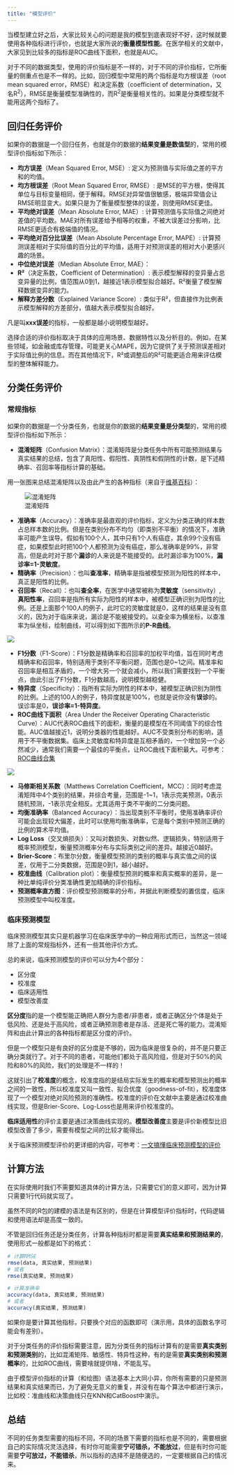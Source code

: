 ```yaml
---
title: "模型评价"
---
```


当模型建立好之后，大家比较关心的问题是我的模型到底表现好不好，这时候就要使用各种指标进行评价，也就是大家所说的**衡量模型性能**。在医学相关的文献中，大家见到比较多的指标是ROC曲线下面积，也就是AUC。

对于不同的数据类型，使用的评价指标是不一样的，对于不同的评价指标，它所衡量的侧重点也是不一样的。比如，回归模型中常用的两个指标是均方根误差（root mean squared error，RMSE）和决定系数（coefficient of determination，又名R^2^），RMSE是衡量模型准确性的，而R^2^是衡量相关性的。如果是分类模型就不能用这两个指标了。

## 回归任务评价

如果你的数据是一个回归任务，也就是你的数据的**结果变量是数值型**的，常用的模型评价指标如下所示：

-   **均方误差**（Mean Squared Error, MSE）: 定义为预测值与实际值之差的平方和的均值。
-   **均方根误差**（Root Mean Squared Error, RMSE）: 是MSE的平方根，使得其单位与目标变量相同，便于解释。RMSE对异常值很敏感，极端异常值会让RMSE明显变大。如果只是为了衡量模型整体的误差，则使用RMSE更佳。
-   **平均绝对误差**（Mean Absolute Error, MAE）: 计算预测值与实际值之间绝对差值的平均数。MAE对所有误差给予相等的权重，不被大误差过分影响，比RMSE更适合有极端值的情况。
-   **平均绝对百分比误差**（Mean Absolute Percentage Error, MAPE）: 计算预测误差相对于实际值的百分比的平均值，适用于对预测误差的相对大小更感兴趣的场景。
-   **中位绝对误差**（Median Absolute Error, MAE）：
-   **R²**（决定系数，Coefficient of Determination）: 表示模型解释的变异量占总变异量的比例，值范围从0到1，越接近1表示模型拟合越好。R²衡量了模型解释数据变异的能力。
-   **解释方差分数**（Explained Variance Score）: 类似于R²，但直接作为比例表示模型解释的方差部分，值越大表示模型拟合越好。

凡是叫**xxx误差**的指标，一般都是越小说明模型越好。

选择合适的评价指标取决于具体的应用场景、数据特性以及分析目的。例如，在某些领域，如金融或库存管理，可能更关心MAPE，因为它提供了关于预测误差相对于实际值比例的信息。而在其他情况下，R²或调整后的R²可能更适合用来评估模型的整体解释能力。

## 分类任务评价

### 常规指标

如果你的数据是一个分类任务，也就是你的数据的**结果变量是分类型**的，常用的模型评价指标如下所示：

-   **混淆矩阵**（Confusion Matrix）：混淆矩阵是分类任务中所有可能预测结果与真实结果的总结，包含了真阳性、假阳性、真阴性和假阴性的计数，是下述精确率、召回率等指标计算的基础。

用一张图来总结混淆矩阵以及由此产生的各种指标（来自于[维基百科](https://en.wikipedia.org/wiki/Confusion_matrix)）：

![混淆矩阵](figs/PixPin_2024-04-28_10-41-44.png)

-   **准确率**（Accuracy）：准确率是最直观的评价指标，定义为分类正确的样本数占总样本数的比例。但是在类别分布不均匀（即类别不平衡）的情况下，准确率可能产生误导。假如有100个人，其中只有1个人有癌症，其余99个没有癌症，如果模型此时把100个人都预测为没有癌症，那么准确率是99%，非常高，但是此时对于那个**漏诊**的人来说是不能接受的。此时漏诊率为100%，**漏诊率=1-灵敏度**。
-   **精确率**（Precision）：也叫**查准率**，精确率是指被模型预测为阳性的样本中，真正是阳性的比例。
-   **召回率**（Recall）：也叫**查全率**，在医学中通常被称为**灵敏度**（sensitivity）,**真阳性率**，召回率是指所有实际为阳性的样本中，被模型正确识别为阳性的比例。还是上面那个100人的例子，此时它的灵敏度就是0，这样的结果是没有意义的，因为对于临床来说，漏诊是不能被接受的。以查全率为横坐标，以查准率为纵坐标，绘制曲线，可以得到如下图所示的**P-R曲线**。

![](figs/PixPin_2024-04-28_12-56-47.png)

-   **F1分数**（F1-Score）：F1分数是精确率和召回率的加权平均值，旨在同时考虑精确率和召回率，特别适用于类别不平衡问题，范围也是0\~1之间。精准率和召回率是相互矛盾的，一个增大另一个就会减小，所以我们需要找到一个平衡点，由此引出了F1分数，F1分数越高，说明模型越稳健。
-   **特异度**（Specificity）：指所有实际为阴性的样本中，被模型正确识别为阴性的比例。上述的100人的例子，特异度就是100%，也就是说你没有**误诊**的。误诊率是0，**误诊率=1-特异度**。
-   **ROC曲线下面积**（Area Under the Receiver Operating Characteristic Curve）：AUC代表ROC曲线下的面积，衡量的是模型在不同阈值下的综合性能。AUC值越接近1，说明分类器的性能越好。AUC不受类别分布的影响，适用于不平衡数据集。临床上灵敏度和特异度是互相矛盾的，一个增加另一个必然减少，通常我们需要一个最佳的平衡点，让ROC曲线下面积最大。可参考：[ROC曲线合集](https://mp.weixin.qq.com/mp/appmsgalbum?__biz=MzUzOTQzNzU0NA==&action=getalbum&album_id=3157190853568921605&uin=&key=&devicetype=Windows+11+x64&version=63090819&lang=zh_CN&ascene=0&session_us=gh_28ea67f3b544)

![](figs/PixPin_2024-04-28_12-44-41.png)

-   **马修斯相关系数**（Matthews Correlation Coefficient，MCC）：同时考虑混淆矩阵中4个类别的结果，并综合考量，范围是-1\~1，1表示完美预测，0表示随机预测，-1表示完全相反。尤其适用于类不平衡的二分类问题。
-   **均衡准确率**（Balanced Accuracy）：当出现类别不平衡时，使用准确率评价可能会出现较大偏差，此时可以使用均衡准确率，它是每个类别中预测正确的比例的算术平均值。
-   **Log Loss**（交叉熵损失）：又叫对数损失、对数似然、逻辑损失，特别适用于概率预测模型，衡量预测概率分布与实际类别之间的差异。越接近0越好。
-   **Brier-Score**：布里尔分数，衡量模型预测的类别的概率与真实值之间的误差，仅用于二分类数据，范围是0到1，越小越好。
-   **校准曲线**（Calibration plot）：衡量模型预测的概率和真实概率的差异，是一种比单纯评价分类准确性更加精确的评价指标。
-   **预测概率直方图**：评价模型预测概率的分布，并据此判断模型的置信度，临床预测模型中叫校准度。

### 临床预测模型

临床预测模型其实只是机器学习在临床医学中的一种应用形式而已，当然这一领域除了上面的常规指标外，还有一些其他评价方式。

总的来说，临床预测模型的评价可以分为4个部分：

- 区分度
- 校准度
- 临床适用性
- 模型改善度

**区分度**指的是一个模型能正确把人群分为患者/非患者，或者正确区分个体是处于低风险、还是处于高风险，或者正确预测患者是存活、还是死亡等的能力。混淆矩阵和由此计算出的各种指标都是区分度的评价。

但是一个模型只是有良好的区分度是不够的，因为临床是很复杂的，并不是只要正确分类就行了。对于不同的患者，可能他们都处于高风险组，但是对于50%的风险和80%的风险，我们的处理是不一样的！

这就引出了**校准度**的概念，校准度指的是结局实际发生的概率和模型预测出的概率之间的一致性，所以校准度又叫一致性、拟合优度（goodness-of-fit），校准度体现了一个模型对绝对风险预测的准确性。校准度的评价在文献中主要是通过校准曲线实现，但是Brier-Score、Log-Loss也是用来评价校准度的。

**临床适用性**的评价主要是通过决策曲线实现的。**模型改善度**主要是评价新模型比旧模型改善了多少，需要有模型之间的比较才能得出。

关于临床预测模型评价的更详细的内容，可参考：[一文搞懂临床预测模型的评价](https://mp.weixin.qq.com/s/JDzW5TDGx2lSBZ3lnL1c5Q)

## 计算方法

在实际使用时我们不需要知道具体的计算方法，只需要它们的意义即可，因为计算只需要1行代码就实现了。

虽然不同的R包的建模的语法是有区别的，但是在计算模型评价指标时，代码逻辑和使用语法却是高度一致的。

不管是回归任务还是分类任务，计算各种指标时都是需要**真实结果和预测结果的**，使用形式一般都是如下的格式：

```r
# 计算RMSE
rmse(data, 真实结果, 预测结果)
# 或者
rmse(真实结果, 预测结果)

# 计算准确率
accuracy(data, 真实结果, 预测结果)
# 或者
accuracy(真实结果, 预测结果)
```

如果你是要计算其他指标，只要换个对应的函数即可（演示用，具体的函数名字可能会有差别）。

对于分类任务的评价指标需要注意，因为分类任务的指标计算有的是需要**真实类别和预测类别**的，比如混淆矩阵、敏感性、特异性这种，有的是需要**真实类别和预测概率**的，比如ROC曲线，需要啥就提供啥，不能乱写。

:::{.callout-note}
由于模型评价指标的计算（和绘图）语法基本上大同小异，你所有需要的只是预测结果和真实结果而已，为了避免无意义的重复，并没有在每个算法中都进行演示，比如校：准曲线和决策曲线只在KNN和CatBoost中演示。
:::

## 总结

不同的任务类型需要的指标不同，不同的场景下需要的指标也是不同的，需要根据自己的实际情况灵活选择，有时你可能需要**宁可错杀，不能放过**，但是有时你可能需要**宁可放过，不能错杀**，所以指标的选择不是随便选的，一定要根据自己的情况来。
